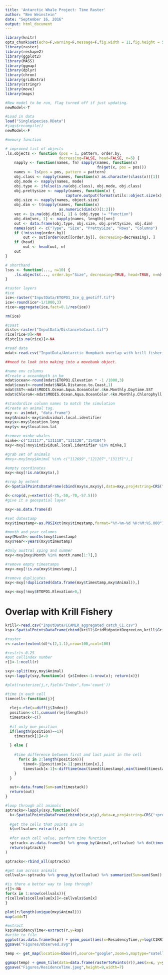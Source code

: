 ```yaml
---
title: 'Antarctic Whale Project: Time Raster'
author: "Ben Weinstein"
date: "September 16, 2016"
output: html_document
---
```


```r
library(knitr)
opts_chunk$set(echo=F,warning=F,message=F,fig.width = 11,fig.height = 5,cache=F)
library(raster)
library(reshape2)
library(ggplot2)
library(MASS)
library(ggmap)
library(dplyr)
library(chron)
library(gridExtra)
library(stringr)
library(move)
library(maps)

#New model to be run, flag turned off if just updating.
newModel<-T
```

```r
#Load in data
load("SingleSpecies.RData")
#jags$recompile()
newModel<-F
```

```r
#memory function

# improved list of objects
.ls.objects <- function (pos = 1, pattern, order.by,
                        decreasing=FALSE, head=FALSE, n=5) {
    napply <- function(names, fn) sapply(names, function(x)
                                         fn(get(x, pos = pos)))
    names <- ls(pos = pos, pattern = pattern)
    obj.class <- napply(names, function(x) as.character(class(x))[1])
    obj.mode <- napply(names, mode)
    obj.type <- ifelse(is.na(obj.class), obj.mode, obj.class)
    obj.prettysize <- napply(names, function(x) {
                           capture.output(format(utils::object.size(x), units = "auto")) })
    obj.size <- napply(names, object.size)
    obj.dim <- t(napply(names, function(x)
                        as.numeric(dim(x))[1:2]))
    vec <- is.na(obj.dim)[, 1] & (obj.type != "function")
    obj.dim[vec, 1] <- napply(names, length)[vec]
    out <- data.frame(obj.type, obj.size, obj.prettysize, obj.dim)
    names(out) <- c("Type", "Size", "PrettySize", "Rows", "Columns")
    if (!missing(order.by))
        out <- out[order(out[[order.by]], decreasing=decreasing), ]
    if (head)
        out <- head(out, n)
    out
}

# shorthand
lsos <- function(..., n=10) {
    .ls.objects(..., order.by="Size", decreasing=TRUE, head=TRUE, n=n)
}
```

```r
#raster layers
#ice
ice<-raster("InputData/ETOPO1_Ice_g_geotiff.tif")
ice<-round(ice*-1/1000,3)
rice<-aggregate(ice,fact=0.1/res(ice))

rm(ice)

#coast
distc<-raster("InputData/DistancetoCoast.tif")
rice[rice<0]<-NA
distc[is.na(rice)]<-NA

#read data
mdat<-read.csv("InputData/Antarctic Humpback overlap with krill fisheries -3085052751565071394.csv")

##need to look into making into a movebank object.

#name env columns
#Create a oceandepth in km 
mdat$ocean<-round(mdat$ETOPO1.Elevation * -1 /1000,3)
mdat$coast<-round(mdat$NASA.Distance.to.Coast,1)
mdat$SST<-mdat$MODIS.Ocean.Aqua.OceanColor.4km.Monthly.Daytime.SST
mdat$ChloroA<-mdat$MODIS.Ocean.Aqua.OceanColor.4km.Monthly.Chlorophyll.A

#standardize column names to match the simulation
#Create an animal tag.
mxy <- as(mdat, "data.frame")
mxy$Animal<-mxy$individual.local.identifier
mxy$x<-mxy$location.long
mxy$y<-mxy$location.lat

#remove minke whales
minke<-c("131117","131118","131120","154184")
mxy<-mxy[!mxy$individual.local.identifier %in% minke,]

#grab set of animals
#mxy<-mxy[mxy$Animal %in% c("112699","121207","131151"),]

#empty coordinates
mxy<-mxy[!is.na(mxy$x),]

#crop by extent
d<-SpatialPointsDataFrame(cbind(mxy$x,mxy$y),data=mxy,proj4string=CRS("+proj=longlat +datum=WGS84"))

d<-crop(d,y=extent(c(-75,-50,-70,-57.5)))
#give it a geospatial layer

mxy<-as.data.frame(d)

#set datestamp
mxy$timestamp<-as.POSIXct(mxy$timestamp,format="%Y-%m-%d %H:%M:%S.000")

#month and year columns
mxy$Month<-months(mxy$timestamp)
mxy$Year<-years(mxy$timestamp)

#Only austral sping and summer
mxy<-mxy[mxy$Month %in% month.name[1:7],]

#remove empty timestamps
mxy<-mxy[!is.na(mxy$timestamp),]

#remove duplicates
mxy<-mxy[!duplicated(data.frame(mxy$timestamp,mxy$Animal)),]

mxy<-mxy[!mxy$ETOPO1.Elevation>0,]

```

# Overlap with Krill Fishery

```r
krill<-read.csv("InputData/CCAMLR_aggregated_catch_C1.csv")
ksp<-SpatialPointsDataFrame(cbind(krill$GridMidpointDegreeLon,krill$GridMidpointHalfDegreeLat),krill)
```

```r
#raster
r<-raster(extent(d)*c(2,1.1),nrow=100,ncol=100)

#res(r)<-0.25
#put cellindex number
r[]<-1:ncell(r)

sxy<-split(mxy,mxy$Animal)
sxy<-lapply(sxy,function(x) {x$Index<-1:nrow(x); return(x)})

#plot(rasterize(j,r,field="Index",fun='count'))

#time in each cell
timecell<-function(j){
  
  rlej<-rle(x=diff(j$Index))
  position<-c(1,cumsum(rlej$lengths))
  timestack<-c()
  
  #if only one position
  if(length(position)==1){
    timestack[1]<-0
    
  } else {
    
    #time difference between first and last point in the cell
      for(x in 2:length(position)){
        timed<-j[position[x-1]:position[x],]
        timestack[x-1]<-difftime(max(timed$timestamp),min(timed$timestamp),units="days")
    }
  }

  out<-data.frame(Sum=sum(timestack))
  return(out)
}

#loop through all animals
sptracks<-lapply(sxy,function(x){
  k<-SpatialPointsDataFrame(cbind(x$x,x$y),data=x,proj4string=CRS("+proj=longlat +datum=WGS84"))
  
  #get the cells that points are in
  k$cellvalue<-extract(r,k)
  
  #for each cell value, perform time function
  sptrack<-as.data.frame(k) %>% group_by(Animal,cellvalue) %>% do(timecell(.))
  return(sptrack)}
)

sptracks<-rbind_all(sptracks)

#get sum across animals
cellvals<-sptracks %>% group_by(cellvalue) %>% summarize(Sum=sum(Sum))

#is there a better way to loop through?
r[]<-NA
for(x in 1:nrow(cellvals)){
r[cellvals$cellvalue[x]]<-cellvals$Sum[x]
}

plot(r/length(unique(mxy$Animal)))
map(add=T)
```

```r
#extract
ksp$ResidencyTime<-extract(r,y=ksp)
#write to file
ggplot(as.data.frame(ksp)) + geom_point(aes(x=ResidencyTime,y=log(C1KRIcatchKG)))  + theme_bw() + labs(x="Residency Time (Days)",y="Krill Catch (Log Metric Tons)")
ggsave("Figures/Observed.svg")
```


```r
temp <- get_map(location=bbox(r),source="google",zoom=5,maptype="satellite",color = "bw",scale = 2)

ggmap(temp) + geom_tile(data=data.frame(rasterToPoints(r)),aes(x=x, y=y,fill=layer),alpha=0.9) + geom_point(data=krill,aes(x=GridMidpointDegreeLon,y=GridMidpointHalfDegreeLat,size=C1KRIcatchKG/1000)) + scale_fill_continuous(low="blue",high="red") + labs(fill="Days", size="Krill Catch (Metric Tons)") + scale_size_continuous(range=c(1,5)) 
ggsave("Figures/ResidenceTime.jpeg",height=9,width=7)
```


